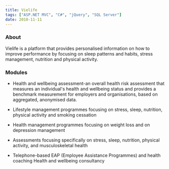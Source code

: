 ```yaml
---
title: Vielife
tags: ["ASP.NET MVC", "C#", "jQuery", "SQL Server"]
date: 2010-11-11
---
```


### About

Vielife is a platform that provides personalised information on how to improve performance by focusing on sleep patterns and habits, stress management, nutrition and physical activity.

### Modules

- Health and wellbeing assessment-an overall health risk assessment that measures an individual's health and wellbeing status and provides a benchmark measurement for employers and organisations, based on aggregated, anonymised data.

- Lifestyle management programmes focusing on stress, sleep, nutrition, physical activity and smoking cessation

- Health management programmes focusing on weight loss and on depression management

- Assessments focusing specifically on stress, sleep, nutrition, physical activity, and musculoskeletal health

- Telephone-based EAP (Employee Assistance Programmes) and health coaching
  Health and wellbeing consultancy
